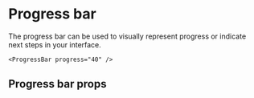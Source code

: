 

<Meta title="Components/ProgressBar" component={ProgressBar} />

# Progress bar

The progress bar can be used to visually represent progress or indicate next steps in your interface.

<Canvas of={ProgressBarStories.Default} layout="fullscreen" sourceState="none" />

```tsx
<ProgressBar progress="40" />
```

## Progress bar props

<ArgTypes of={ProgressBar} />

